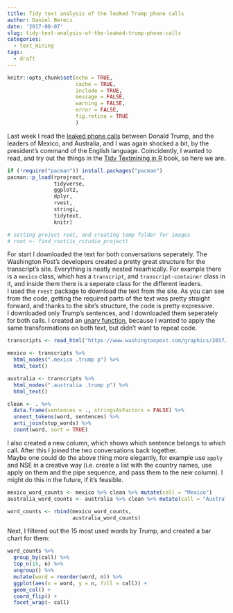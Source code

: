 ```yaml
---
title: Tidy text analysis of the leaked Trump phone calls
author: Daniel Berecz
date: '2017-08-07'
slug: tidy-text-analysis-of-the-leaked-trump-phone-calls
categories:
  - text_mining
tags:
  - draft
---
```


```r
knitr::opts_chunk$set(echo = TRUE,
                      cache = TRUE,
                      include = TRUE,
                      message = FALSE,
                      warning = FALSE,
                      error = FALSE,
                      fig.retina = TRUE
                      )
```

Last week I read the [leaked phone calls][wapo] between Donald Trump, and the
leaders of Mexico, and Australia, and I was again shocked a bit, by the
president's command of the English language. Coincidently, I wanted to read, and
try out the things in the [Tidy Textmining in R][tidy_text] book, so here we are.

```r
if (!require("pacman")) install.packages("pacman")
pacman::p_load(rprojroot,
               tidyverse,
               ggplot2,
               dplyr,
               rvest,
               stringi,
               tidytext,
               knitr)

# setting project root, and creating temp folder for images
# root <- find_root(is_rstudio_project)
```

For start I downloaded the text for both conversations seperately. The
Washington Post's developers created a pretty great structure for the
transcript's site. Everything is neatly nested hiearhically. For example there
is a `mexico` class, which has a `transcript`, and `transcript-container` class
in it, and inside them there is a seperate class for the different leaders.  
I used the `rvest` package to download the text from the site. As you can see
from the code, getting the required parts of the text was pretty straight
forward, and thanks to the site's structure, the code is pretty expressive.  
I downloaded only Trump's sentences, and I downloaded them seperately for both
calls. I created an [unary function][unary], because I wanted to apply the same
transformations on both text, but didn't want to repeat code.

```r
transcripts <- read_html("https://www.washingtonpost.com/graphics/2017/politics/australia-mexico-transcripts/")

mexico <- transcripts %>%
  html_nodes(".mexico .trump p") %>%
  html_text()

australia <- transcripts %>%
  html_nodes(".australia .trump p") %>%
  html_text()

clean <- . %>%
  data.frame(sentences = ., stringsAsFactors = FALSE) %>%
  unnest_tokens(word, sentences) %>%
  anti_join(stop_words) %>%
  count(word, sort = TRUE)
```

I also created a new column, which shows which sentence belongs to which call.
After this I joined the two conversations back together.  
Maybe one could do the above thing more elegantly, for example use `apply` and
NSE in a creative way (i.e. create a list with the country names, use apply on
them and the pipe sequence, and pass them to the new column). I might do this in
the future, if it's feasible.

```r
mexico_word_counts <- mexico %>% clean %>% mutate(call = "Mexico")
australia_word_counts <- australia %>% clean %>% mutate(call = "Australia")

word_counts <- rbind(mexico_word_counts,
                     australia_word_counts)

```

Next, I filtered out the 15 most used words by Trump, and created a bar chart for them:

```r
word_counts %>%
  group_by(call) %>%
  top_n(15, n) %>%
  ungroup() %>%
  mutate(word = reorder(word, n)) %>%
  ggplot(aes(x = word, y = n, fill = call)) +
  geom_col() +
  coord_flip() +
  facet_wrap(~ call)
```



[wapo]: https://www.washingtonpost.com/graphics/2017/politics/australia-mexico-transcripts/
[tidy_text]: http://tidytextmining.com/tidytext.html
[unary]: https://jennybc.github.io/purrr-tutorial/pt00_gotchas.html